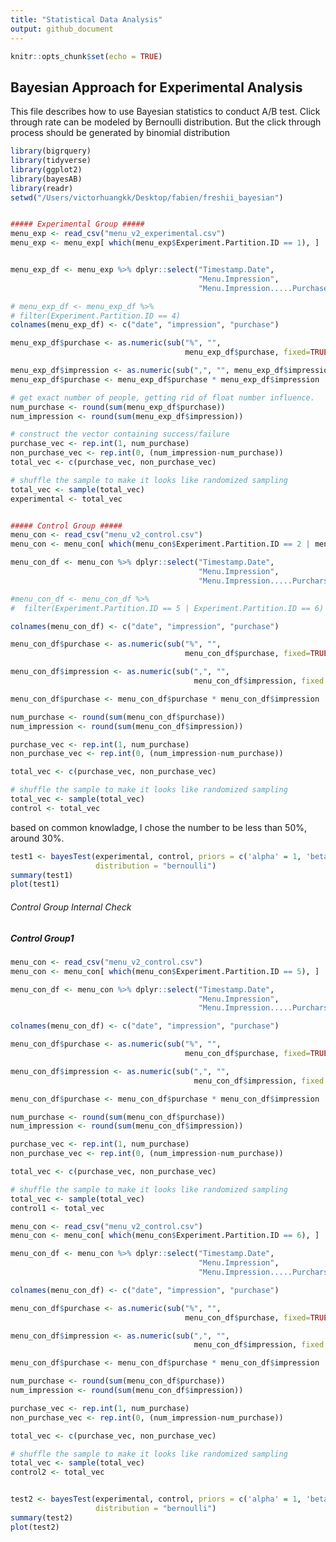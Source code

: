 ```yaml
---
title: "Statistical Data Analysis"
output: github_document
---
```


```r
knitr::opts_chunk$set(echo = TRUE)
```

## Bayesian Approach for Experimental Analysis
This file describes how to use Bayesian statistics to conduct A/B test. Click through rate can be modeled by Bernoulli distribution. But the click through process should be generated by binomial distribution

```r

library(bigrquery)
library(tidyverse)
library(ggplot2)
library(bayesAB)
library(readr)
setwd("/Users/victorhuangkk/Desktop/fabien/freshii_bayesian")


##### Experimental Group #####
menu_exp <- read_csv("menu_v2_experimental.csv")
menu_exp <- menu_exp[ which(menu_exp$Experiment.Partition.ID == 1), ]


menu_exp_df <- menu_exp %>% dplyr::select("Timestamp.Date",
                                          "Menu.Impression",
                                          "Menu.Impression.....Purchase")

# menu_exp_df <- menu_exp_df %>% 
# filter(Experiment.Partition.ID == 4)
colnames(menu_exp_df) <- c("date", "impression", "purchase")

menu_exp_df$purchase <- as.numeric(sub("%", "",
                                       menu_exp_df$purchase, fixed=TRUE))/100

menu_exp_df$impression <- as.numeric(sub(",", "", menu_exp_df$impression, fixed = TRUE))
menu_exp_df$purchase <- menu_exp_df$purchase * menu_exp_df$impression

# get exact number of people, getting rid of float number influence. 
num_purchase <- round(sum(menu_exp_df$purchase)) 
num_impression <- round(sum(menu_exp_df$impression))

# construct the vector containing success/failure 
purchase_vec <- rep.int(1, num_purchase)
non_purchase_vec <- rep.int(0, (num_impression-num_purchase))
total_vec <- c(purchase_vec, non_purchase_vec)

# shuffle the sample to make it looks like randomized sampling
total_vec <- sample(total_vec)
experimental <- total_vec


##### Control Group #####
menu_con <- read_csv("menu_v2_control.csv")
menu_con <- menu_con[ which(menu_con$Experiment.Partition.ID == 2 | menu_con$Experiment.Partition.ID == 3), ]

menu_con_df <- menu_con %>% dplyr::select("Timestamp.Date",
                                          "Menu.Impression",
                                          "Menu.Impression.....Purcharse")

#menu_con_df <- menu_con_df %>% 
#  filter(Experiment.Partition.ID == 5 | Experiment.Partition.ID == 6)

colnames(menu_con_df) <- c("date", "impression", "purchase")

menu_con_df$purchase <- as.numeric(sub("%", "",
                                       menu_con_df$purchase, fixed=TRUE))/100

menu_con_df$impression <- as.numeric(sub(",", "", 
                                         menu_con_df$impression, fixed = TRUE))

menu_con_df$purchase <- menu_con_df$purchase * menu_con_df$impression

num_purchase <- round(sum(menu_con_df$purchase))
num_impression <- round(sum(menu_con_df$impression))

purchase_vec <- rep.int(1, num_purchase)
non_purchase_vec <- rep.int(0, (num_impression-num_purchase))

total_vec <- c(purchase_vec, non_purchase_vec)

# shuffle the sample to make it looks like randomized sampling
total_vec <- sample(total_vec)
control <- total_vec
```

based on common knowladge, I chose the number to be less than 50%, around 30%. 

```r
test1 <- bayesTest(experimental, control, priors = c('alpha' = 1, 'beta' = 1), n_samples = 1e+05,
                   distribution = "bernoulli")
summary(test1)
plot(test1)

```


###### Control Group Internal Check ######

##### Control Group1 #####

```r
menu_con <- read_csv("menu_v2_control.csv")
menu_con <- menu_con[ which(menu_con$Experiment.Partition.ID == 5), ]

menu_con_df <- menu_con %>% dplyr::select("Timestamp.Date",
                                          "Menu.Impression",
                                          "Menu.Impression.....Purcharse")

colnames(menu_con_df) <- c("date", "impression", "purchase")

menu_con_df$purchase <- as.numeric(sub("%", "",
                                       menu_con_df$purchase, fixed=TRUE))/100

menu_con_df$impression <- as.numeric(sub(",", "", 
                                         menu_con_df$impression, fixed = TRUE))

menu_con_df$purchase <- menu_con_df$purchase * menu_con_df$impression

num_purchase <- round(sum(menu_con_df$purchase))
num_impression <- round(sum(menu_con_df$impression))

purchase_vec <- rep.int(1, num_purchase)
non_purchase_vec <- rep.int(0, (num_impression-num_purchase))

total_vec <- c(purchase_vec, non_purchase_vec)

# shuffle the sample to make it looks like randomized sampling
total_vec <- sample(total_vec)
control1 <- total_vec

menu_con <- read_csv("menu_v2_control.csv")
menu_con <- menu_con[ which(menu_con$Experiment.Partition.ID == 6), ]

menu_con_df <- menu_con %>% dplyr::select("Timestamp.Date",
                                          "Menu.Impression",
                                          "Menu.Impression.....Purcharse")

colnames(menu_con_df) <- c("date", "impression", "purchase")

menu_con_df$purchase <- as.numeric(sub("%", "",
                                       menu_con_df$purchase, fixed=TRUE))/100

menu_con_df$impression <- as.numeric(sub(",", "", 
                                         menu_con_df$impression, fixed = TRUE))

menu_con_df$purchase <- menu_con_df$purchase * menu_con_df$impression

num_purchase <- round(sum(menu_con_df$purchase))
num_impression <- round(sum(menu_con_df$impression))

purchase_vec <- rep.int(1, num_purchase)
non_purchase_vec <- rep.int(0, (num_impression-num_purchase))

total_vec <- c(purchase_vec, non_purchase_vec)

# shuffle the sample to make it looks like randomized sampling
total_vec <- sample(total_vec)
control2 <- total_vec


test2 <- bayesTest(experimental, control, priors = c('alpha' = 1, 'beta' = 1), n_samples = 1e+05,
                   distribution = "bernoulli")
summary(test2)
plot(test2)

```


